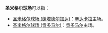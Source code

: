 '''圣米格尔球场'''可以指：
* [[圣米格尔球场_(蓬塔德尔加达)|圣米格尔球场 (蓬塔德尔加达)]]：[[辛达卡拉体育会|辛达卡拉]]主场。
* [[圣米格尔球场_(贡多马尔)|圣米格尔球场 (贡多马尔)]]：[[贡多马尔体育俱乐部|贡多马尔]]主场。

{{disambiguation|cat=六字建築物消歧義}}